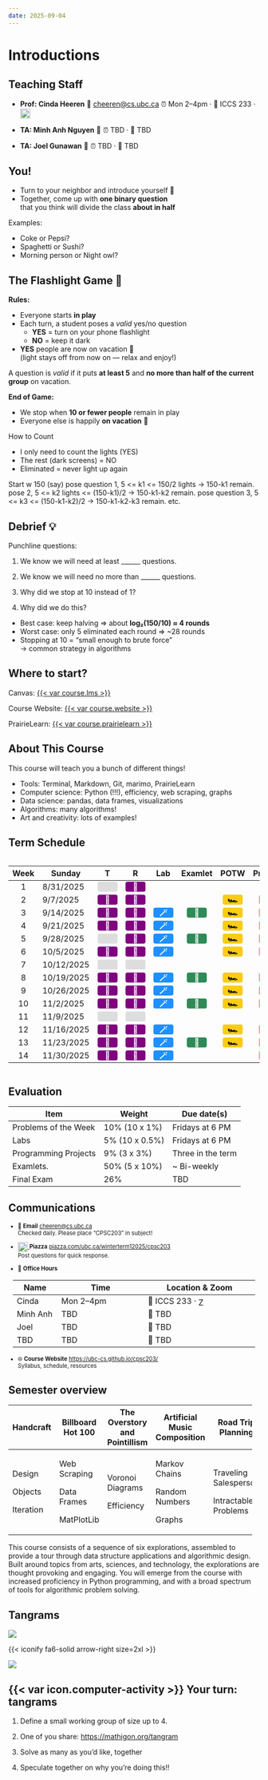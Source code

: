 ```yaml
---
date: 2025-09-04
---
```


# Introductions

## Teaching Staff

- **Prof: Cinda Heeren**
  📧 [cheeren@cs.ubc.ca](mailto:cheeren@cs.ubc.ca)
   ⏰ Mon 2–4pm · 🏢 ICCS 233 · <a href="https://ubc.zoom.us/j/5393867685?pwd=N01ZS2dLbVorQkRzcDRuNTdwQmRYUT09"><img src="https://upload.wikimedia.org/wikipedia/commons/7/7b/Zoom_Communications_Logo.svg" alt="Zoom" style="height:20px; vertical-align:middle;"></a>

- **TA: Minh Anh Nguyen**
  📧 [](mailto:)
  ⏰ TBD · 🏢 TBD

- **TA: Joel Gunawan**
  📧 [](mailto:)
  ⏰ TBD · 🏢 TBD

## You! {.smaller}

* Turn to your neighbor and introduce yourself 👋  
* Together, come up with **one binary question**  
  that you think will divide the class **about in half**  

Examples:  

* Coke or Pepsi?  
* Spaghetti or Sushi?  
* Morning person or Night owl?  

## The Flashlight Game 🔦 {.smaller}

**Rules:**

* Everyone starts **in play**  
* Each turn, a student poses a _valid_ yes/no question  
  + **YES** = turn on your phone flashlight  
  + **NO** = keep it dark  
* **YES** people are now on vacation 🌴  
  (light stays off from now on — relax and enjoy!)  

A question is _valid_ if it puts **at least 5** and 
**no more than half of the current group** on vacation.

**End of Game:**

* We stop when **10 or fewer people** remain in play
* Everyone else is happily **on vacation** 🌴  

::: notes

How to Count

- I only need to count the lights (YES)  
- The rest (dark screens) = NO  
- Eliminated = never light up again  

Start w 150 (say)
pose question 1, 5 <= k1 <= 150/2 lights -> 150-k1 remain. 
pose 2, 5 <= k2 lights <= (150-k1)/2 -> 150-k1-k2 remain. 
pose question 3, 5 <= k3 <= (150-k1-k2)/2 -> 150-k1-k2-k3 remain. etc. 

:::

## Debrief 💡

Punchline questions:  

1. We know we will need at least \_\_\_\_\_\_ questions.

2. We know we will need no more than \_\_\_\_\_\_ questions.

3. Why did we stop at 10 instead of 1?  

4. Why did we do this?


::: notes

- Best case: keep halving ⇒ about **log₂(150/10) ≈ 4 rounds**  
- Worst case: only 5 eliminated each round ⇒ ~28 rounds  
- Stopping at 10 = “small enough to brute force”  
  → common strategy in algorithms  

:::

## Where to start? {.center}

Canvas: [{{< var course.lms >}}]({{< var course.lms >}})

Course Website: [{{< var course.website >}}]({{< var course.website >}})

PrairieLearn:  [{{< var course.prairielearn >}}]({{< var course.prairielearn >}})

## About This Course

This course will teach you a bunch of different things!

-   Tools: Terminal, Markdown, Git, marimo, PrairieLearn
-   Computer science: Python (!!!), efficiency, web scraping, graphs
-   Data science: pandas, data frames, visualizations
-   Algorithms: many algorithms!
-   Art and creativity: lots of examples!


## Term Schedule

<!-- CSS: include once -->
<style>
  .pill{display:inline-block; min-width:28px; padding:2px 6px; border-radius:4px; text-align:center; font-weight:600; line-height:1;}
  .pill--off{background:#ddd; color:#111;}
  .pill--class{background:purple; color:#fff;}
  .pill--lab{background:dodgerblue; color:#fff;}
  .pill--exam{background:seagreen; color:#fff;}
  .pill--potw{background:#facc15; color:#111;}      /* yellow */
  .pill--practice{background:#ef4444; color:#fff;}  /* red */
</style>

::::: columns
::: {.column style="width: 80%; font-size: 50%;"}

| Week | Sunday     | T                                      | R                                      | Lab                                    | Examlet                                | POTW                                  | Practice                             |
|:---:|------------|:---------------------------------------:|:---------------------------------------:|:--------------------------------------:|:--------------------------------------:|:-------------------------------------:|:------------------------------------:|
|  1  | 8/31/2025  | <span class="pill pill--off"  title="No class">&nbsp;</span> | <span class="pill pill--class" title="Lecture">🎉</span> |                                        |                                        |                                       |                                      |
|  2  | 9/7/2025   | <span class="pill pill--class" title="Lecture">🎉</span>     | <span class="pill pill--class" title="Lecture">🎉</span> |                                        |                                        | <span class="pill pill--potw" title="POTW">🏎️</span> | <span class="pill pill--practice" title="Practice">🏋️</span> |
|  3  | 9/14/2025  | <span class="pill pill--class" title="Lecture">🎉</span>     | <span class="pill pill--class" title="Lecture">🎉</span> | <span class="pill pill--lab"  title="Lab/Tutorial">🪄</span> | <span class="pill pill--exam" title="Examlet">🤩</span> | <span class="pill pill--potw" title="POTW">🏎️</span> | <span class="pill pill--practice" title="Practice">🏋️</span> |
|  4  | 9/21/2025  | <span class="pill pill--class" title="Lecture">🎉</span>     | <span class="pill pill--class" title="Lecture">🎉</span> | <span class="pill pill--lab"  title="Lab/Tutorial">🪄</span> |                                        | <span class="pill pill--potw" title="POTW">🏎️</span> | <span class="pill pill--practice" title="Practice">🏋️</span> |
|  5  | 9/28/2025  | <span class="pill pill--off"  title="No class">&nbsp;</span>     | <span class="pill pill--class" title="Lecture">🎉</span> | <span class="pill pill--lab"  title="Lab/Tutorial">🪄</span> | <span class="pill pill--exam" title="Examlet">🤩</span> | <span class="pill pill--potw" title="POTW">🏎️</span> | <span class="pill pill--practice" title="Practice">🏋️</span> |
|  6  | 10/5/2025  | <span class="pill pill--class" title="Lecture">🎉</span>     | <span class="pill pill--class" title="Lecture">🎉</span> | <span class="pill pill--lab"  title="Lab/Tutorial">🪄</span> |                                        | <span class="pill pill--potw" title="POTW">🏎️</span> | <span class="pill pill--practice" title="Practice">🏋️</span> |
|  7  | 10/12/2025 | <span class="pill pill--off"  title="No class">&nbsp;</span> | <span class="pill pill--off"  title="No class">&nbsp;</span> |                                        |                                        |                                       |                                      |
|  8  | 10/19/2025 | <span class="pill pill--class" title="Lecture">🎉</span>     | <span class="pill pill--class" title="Lecture">🎉</span> | <span class="pill pill--lab"  title="Lab/Tutorial">🪄</span> | <span class="pill pill--exam" title="Examlet">🤩</span> | <span class="pill pill--potw" title="POTW">🏎️</span> | <span class="pill pill--practice" title="Practice">🏋️</span> |
|  9  | 10/26/2025 | <span class="pill pill--class" title="Lecture">🎉</span>     | <span class="pill pill--class" title="Lecture">🎉</span> | <span class="pill pill--lab"  title="Lab/Tutorial">🪄</span> |                                        | <span class="pill pill--potw" title="POTW">🏎️</span> | <span class="pill pill--practice" title="Practice">🏋️</span> |
| 10  | 11/2/2025  | <span class="pill pill--class" title="Lecture">🎉</span>     | <span class="pill pill--class" title="Lecture">🎉</span> | <span class="pill pill--lab"  title="Lab/Tutorial">🪄</span> | <span class="pill pill--exam" title="Examlet">🤩</span> | <span class="pill pill--potw" title="POTW">🏎️</span> | <span class="pill pill--practice" title="Practice">🏋️</span> |
| 11  | 11/9/2025  | <span class="pill pill--off"  title="No class">&nbsp;</span> | <span class="pill pill--off"  title="No class">&nbsp;</span> |                                        |                                        |                                       |                                      |
| 12  | 11/16/2025 | <span class="pill pill--class" title="Lecture">🎉</span>     | <span class="pill pill--class" title="Lecture">🎉</span> | <span class="pill pill--lab"  title="Lab/Tutorial">🪄</span> |                                        | <span class="pill pill--potw" title="POTW">🏎️</span> | <span class="pill pill--practice" title="Practice">🏋️</span> |
| 13  | 11/23/2025 | <span class="pill pill--class" title="Lecture">🎉</span>     | <span class="pill pill--class" title="Lecture">🎉</span> | <span class="pill pill--lab"  title="Lab/Tutorial">🪄</span> | <span class="pill pill--exam" title="Examlet">🤩</span> | <span class="pill pill--potw" title="POTW">🏎️</span> | <span class="pill pill--practice" title="Practice">🏋️</span> |
| 14  | 11/30/2025 | <span class="pill pill--class" title="Lecture">🎉</span>     | <span class="pill pill--class" title="Lecture">🎉</span> | <span class="pill pill--lab"  title="Lab/Tutorial">🪄</span> |                                        |                                       | <span class="pill pill--practice" title="Practice">🏋️</span> |


:::
:::::

## Evaluation

::: small-font-size
| Item                 | Weight          | Due date(s)       |
|----------------------|-----------------|-------------------|
| Problems of the Week | 10% (10 x 1%)   | Fridays at 6 PM   |
| Labs                 | 5% (10 x 0.5%)  | Fridays at 6 PM   |
| Programming Projects | 9% (3 x 3%)     | Three in the term |
| Examlets.            | 50% (5 x 10%)   | \~ Bi-weekly      |
| Final Exam           | 26%             | TBD               |

:::

## Communications

::: {style="font-size: 80%;"}

- 📧 **Email** [cheeren@cs.ubc.ca](mailto:cheeren@cs.ubc.ca)  
  Checked daily. Please place "CPSC203" in subject!

- <a href="https://piazza.com/ubc.ca/winterterm12025/cpsc203">
    <img src="https://tse2.mm.bing.net/th/id/OIP.usjgslq1FEPq7pholcHorQD6D6?pid=Api"
         alt="Piazza" style="height:20px; vertical-align:middle;">
  </a> **Piazza** [piazza.com/ubc.ca/winterterm12025/cpsc203](https://piazza.com/ubc.ca/winterterm12025/cpsc203)  
  Post questions for quick response.  

- 🏫 **Office Hours**

<div style="margin:auto; width:fit-content;">

| Name  | Time        | Location & Zoom |
|-------|-------------|-----------------|
| Cinda | Mon 2–4pm   | 🏢 ICCS 233 · <a href="https://ubc.zoom.us/j/5393867685?pwd=N01ZS2dLbVorQkRzcDRuNTdwQmRYUT09"><img src="https://upload.wikimedia.org/wikipedia/commons/7/7b/Zoom_Communications_Logo.svg" alt="Zoom" style="height:16px; vertical-align:middle;"></a> |
| Minh Anh   | TBD | 🏢 TBD |
| Joel       | TBD | 🏢 TBD |
| TBD        | TBD | 🏢 TBD |

</div>

- 🌐 **Course Website** [https://ubc-cs.github.io/cpsc203/](https://ubc-cs.github.io/cpsc203/)  
  Syllabus, schedule, resources 

:::

## Semester overview {.smaller}

+-----------+-------------------+-------------------------------+------------------------------+-----------------------+----------------------------+
| Handcraft | Billboard Hot 100 | The Overstory and Pointillism | Artificial Music Composition | Road Trip Planning    | Spiderman's Social Network |
+===========+===================+===============================+==============================+=======================+============================+
| Design    | Web Scraping      | Voronoi Diagrams              | Markov Chains                | Traveling Salesperson | Natural Language           |
|           |                   |                               |                              |                       |                            |
| Objects   | Data Frames       | Efficiency                    | Random Numbers               | Intractable Problems  |                            |
|           |                   |                               |                              |                       |                            |
| Iteration | MatPlotLib        |                               | Graphs                       |                       |                            |
+-----------+-------------------+-------------------------------+------------------------------+-----------------------+----------------------------+

This course consists of a sequence of six explorations, assembled to provide a tour through data structure applications and algorithmic design.
Built around topics from arts, sciences, and technology, the explorations are thought provoking and engaging.
You will emerge from the course with increased proficiency in Python programming, and with a broad spectrum of tools for algorithmic problem solving.


## Tangrams

::: {layout="[35.7,5,59.3]" layout-valign="center"}
![](/images/tangram-square.png){fig-alt="The different geometric shapes of a tangram form a square."}

{{< iconify fa6-solid arrow-right size=2xl >}}

![](/images/tangram-house.png){fig-alt="The different geometric shapes of a tangram form a house"}
:::

## {{< var icon.computer-activity >}} Your turn: tangrams {.activity}

1.  Define a small working group of size up to 4.

2.  One of you share: <https://mathigon.org/tangram>

3.  Solve as many as you'd like, together

4.  Speculate together on why you're doing this!!

